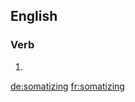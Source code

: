 
==English==

===Verb===
{{head|en}}

# {{present participle of|somatize}}

[[de:somatizing]]
[[fr:somatizing]]